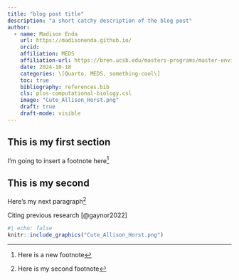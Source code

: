 ```yaml
---
title: "blog post title"
description: "a short catchy description of the blog post"
author: 
  - name: Madison Enda 
    url: https://madisonenda.github.io/ 
    orcid: 
    affiliation: MEDS 
    affiliation-url: https://bren.ucsb.edu/masters-programs/master-environmental-data-science/academics-meds-program> 
    date: 2024-10-18 
    categories: \[Quarto, MEDS, something-cool\]
    toc: true
    bibliography: references.bib
    cls: plos-computational-biology.csl
    image: "Cute_Allison_Horst.png"
    draft: true
    draft-mode: visible 
---
```


## This is my first section

I'm going to insert a footnote here[^1]

[^1]: Here is a new footnote

## This is my second

Here's my next paragraph[^2]

[^2]: Here is my second footnote

Citing previous research [@gaynor2022]

```r
#| echo: false
knitr::include_graphics("Cute_Allison_Horst.png")
```
